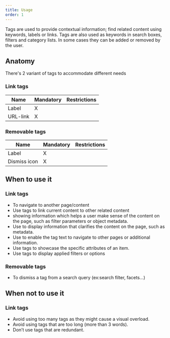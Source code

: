 ```yaml
---
title: Usage
order: 1
---
```



<Paragraph size="lead">
  Tags are used to provide contextual information; find related content using
  keywords, labels or links. Tags are also used as keywords in search boxes,
  filters and category lists. In some cases they can be added or removed by the
  user.
</Paragraph>

## Anatomy

There's 2 variant of tags to accommodate different needs

### Link tags

| Name     | Mandatory | Restrictions |
| -------- | --------- | ------------ |
| Label    | X         |              |
| URL-link | X         |              |

### Removable tags

| Name         | Mandatory | Restrictions |
| ------------ | --------- | ------------ |
| Label        | X         |              |
| Dismiss icon | X         |              |

## When to use it

### Link tags

- To navigate to another page/content
- Use tags to link current content to other related content
- showing information which helps a user make sense of the content on the page, such as filter parameters or object metadata.
- Use to display information that clarifies the content on the page, such as metadata.
- Use to enable the tag text to navigate to other pages or additional information.
- Use tags to showcase the specific attributes of an item. 
- Use tags to display applied filters or options

### Removable tags

- To dismiss a tag from a search query (ex:search filter, facets...)

## When not to use it

### Link tags

- Avoid using too many tags as they might cause a visual overload.
- Avoid using tags that are too long (more than 3 words).
- Don’t use tags that are redundant.
